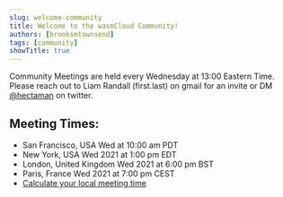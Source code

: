 ```yaml
---
slug: welcome-community
title: Welcome to the wasmCloud Community!
authors: [brooksmtownsend]
tags: [community]
showTitle: true
---
```


Community Meetings are held every Wednesday at 13:00 Eastern Time.
Please reach out to Liam Randall (first.last) on gmail for an invite or DM [@hectaman](https://twitter.com/hectaman) on twitter.

## Meeting Times:

- San Francisco, USA Wed at 10:00 am PDT
- New York, USA Wed 2021 at 1:00 pm EDT
- London, United Kingdom Wed 2021 at 6:00 pm BST
- Paris, France Wed 2021 at 7:00 pm CEST
- [Calculate your local meeting time](https://www.timeanddate.com/worldclock/converter.html?iso=20210505T170000&p1=224&p2=179&p3=136&p4=195)
